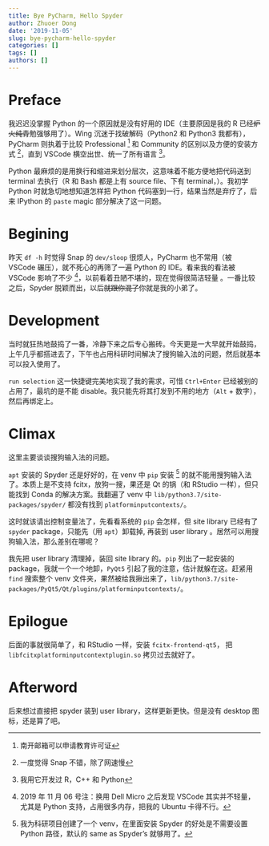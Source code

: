 ```yaml
---
title: Bye PyCharm, Hello Spyder
author: Zhuoer Dong
date: '2019-11-05'
slug: bye-pycharm-hello-spyder
categories: []
tags: []
authors: []
---
```



# Preface

我迟迟没掌握 Python 的一个原因就是没有好用的 IDE（主要原因是我的 R 已经~~炉火纯青~~勉强够用了）。Wing 沉迷于找破解码（Python2 和 Python3 我都有），PyCharm 则执着于比较 Professional ^[南开邮箱可以申请教育许可证] 和 Community 的区别以及方便的安装方式 ^[一度觉得 Snap 不错，除了网速慢]，直到 VSCode 横空出世、统一了所有语言 ^[我用它开发过 R，C++ 和 Python]。

Python 最麻烦的是用换行和缩进来划分层次，这意味着不能方便地把代码送到 terminal 去执行（R 和 Bash 都是上有 source file、下有 terminal，）。我初学 Python 时就急切地想知道怎样把 Python 代码塞到一行，结果当然是弃疗了，后来 IPython 的 `paste` magic 部分解决了这一问题。



# Begining

昨天 `df -h` 时觉得 Snap 的 `dev/sloop` 很烦人，PyCharm 也不常用（被 VSCode 碾压），就不死心的再筛了一遍 Python 的 IDE。看来我的看法被 VSCode 影响了不少 ^[ 2019 年 11 月 06 号注：换用 Dell Micro 之后发现 VSCode 其实并不轻量，尤其是 Python 支持，占用很多内存，把我的  Ubuntu 卡得不行。]，以前看着丑陋不堪的，现在觉得很简洁轻量 。一番比较之后，Spyder 脱颖而出，以后~~就跟你混了~~你就是我的小弟了。



# Development

当时就狂热地鼓捣了一番，冷静下来之后专心搬砖。今天更是一大早就开始鼓捣，上午几乎都搭进去了，下午也占用科研时间解决了搜狗输入法的问题，然后就基本可以投入使用了。

`run selection` 这一快捷键完美地实现了我的需求，可惜 `Ctrl+Enter` 已经被别的占用了，最坑的是不能 disable。我只能先将其打发到不用的地方（`Alt` + 数字），然后再绑定上。



# Climax

这里主要谈谈搜狗输入法的问题。

`apt` 安装的 Spyder 还是好好的，在 venv 中 `pip` 安装 ^[我为科研项目创建了一个 venv，在里面安装 Spyder 的好处是不需要设置 Python 路径，默认的 same as Spyder's 就够用了。] 的就不能用搜狗输入法了。本质上是不支持 fcitx，放狗一搜，果还是 Qt 的锅（和 RStudio 一样），但只能找到 Conda 的解决方案。我翻遍了 venv 中 `lib/python3.7/site-packages/spyder/` 都没有找到 `platforminputcontexts/`。

这时就该请出控制变量法了，先看看系统的 `pip` 会怎样，但 site library 已经有了 `spyder` package，只能先（用 `apt`）卸载掉, 再装到 user library 。居然可以用搜狗输入法，那么差别在哪呢？

我先把 user library 清理掉，装回 site library 的。`pip` 列出了一起安装的 package，我就一个一个地卸，`PyQt5` 引起了我的注意，估计就躲在这。赶紧用 `find` 搜索整个 venv 文件夹，果然被给我揪出来了，`lib/python3.7/site-packages/PyQt5/Qt/plugins/platforminputcontexts/`。



# Epilogue

后面的事就很简单了，和 RStudio 一样，安装 `fcitx-frontend-qt5`， 把 `libfcitxplatforminputcontextplugin.so` 拷贝过去就好了。



# Afterword

后来想过直接把 spyder 装到 user library，这样更新更快。但是没有 desktop 图标，还是算了吧。



